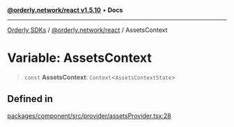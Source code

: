 [**@orderly.network/react v1.5.10**](/sdks/tech-doc/@orderly.network/react/README) • **Docs**

***

[Orderly SDKs](/sdks/tech-doc/packages) / [@orderly.network/react](/sdks/tech-doc/@orderly.network/react/README) / AssetsContext

# Variable: AssetsContext

> `const` **AssetsContext**: `Context`\<`AssetsContextState`\>

## Defined in

[packages/component/src/provider/assetsProvider.tsx:28](https://github.com/OrderlyNetwork/js-sdk/blob/554ae704783e3b83c40bb234a899e8f02987d9b6/packages/component/src/provider/assetsProvider.tsx#L28)
